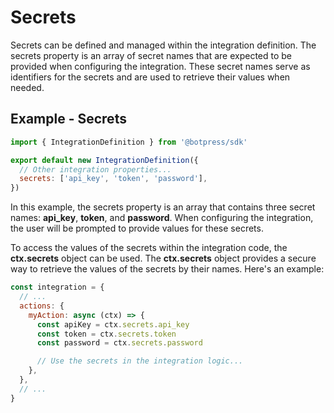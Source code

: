 
# Secrets

Secrets can be defined and managed within the integration definition. The secrets property is an array of secret names that are expected to be provided when configuring the integration. These secret names serve as identifiers for the secrets and are used to retrieve their values when needed.

## Example - Secrets

```javascript
import { IntegrationDefinition } from '@botpress/sdk'

export default new IntegrationDefinition({
  // Other integration properties...
  secrets: ['api_key', 'token', 'password'],
})
```

In this example, the secrets property is an array that contains three secret names: **api_key**, **token**, and **password**. When configuring the integration, the user will be prompted to provide values for these secrets.

To access the values of the secrets within the integration code, the **ctx.secrets** object can be used. The **ctx.secrets** object provides a secure way to retrieve the values of the secrets by their names. Here's an example:

```javascript
const integration = {
  // ...
  actions: {
    myAction: async (ctx) => {
      const apiKey = ctx.secrets.api_key
      const token = ctx.secrets.token
      const password = ctx.secrets.password

      // Use the secrets in the integration logic...
    },
  },
  // ...
}
```
